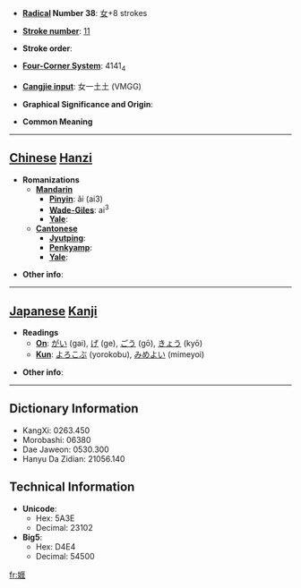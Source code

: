 * '''[[Wiktionary:Chinese radical index| Radical]] Number 38''': [[Wiktionary:Chinese radical index 女|女]]+8 strokes

* '''[[Wiktionary:Chinese total strokes index|Stroke number]]''': [[Wiktionary:Chinese total strokes index 11|11]]

* '''Stroke order''': 

* '''[[Wiktionary:Chinese four corner index|Four-Corner System]]''': 4141<sub>4</sub>

* '''[[Wiktionary:Chinese Cangjie index|Cangjie input]]''': 女一土土 (VMGG)

* '''Graphical Significance and Origin''': 

* '''Common Meaning'''

----

== [[Chinese]] [[Hanzi]] ==

* '''Romanizations'''
** '''[[Mandarin]]'''
*** '''[[Pinyin]]''': ǎi (ai3)
*** '''[[Wade-Giles]]''': ai<sup>3</sup>
*** '''[[Yale]]''': 
** '''[[Cantonese]]'''
*** '''[[Jyutping]]''':
*** '''[[Penkyamp]]''': 
*** '''[[Yale]]''': 

* '''Other info''': 

----

== [[Japanese]] [[Kanji]] ==

* '''Readings'''
** '''[[On]]''': [[がい]] (gai), [[げ]] (ge), [[ごう]] (gō), [[きょう]] (kyō)
** '''[[Kun]]''': [[よろこぶ]] (yorokobu), [[みめよい]] (mimeyoi)

* '''Other info''':  

----

== Dictionary Information ==

* KangXi: 0263.450
* Morobashi: 06380
* Dae Jaweon: 0530.300
* Hanyu Da Zidian: 21056.140

== Technical Information ==

* '''Unicode''':
** Hex: 5A3E
** Decimal: 23102
* '''Big5''':
** Hex: D4E4
** Decimal: 54500

[[fr:娾]]